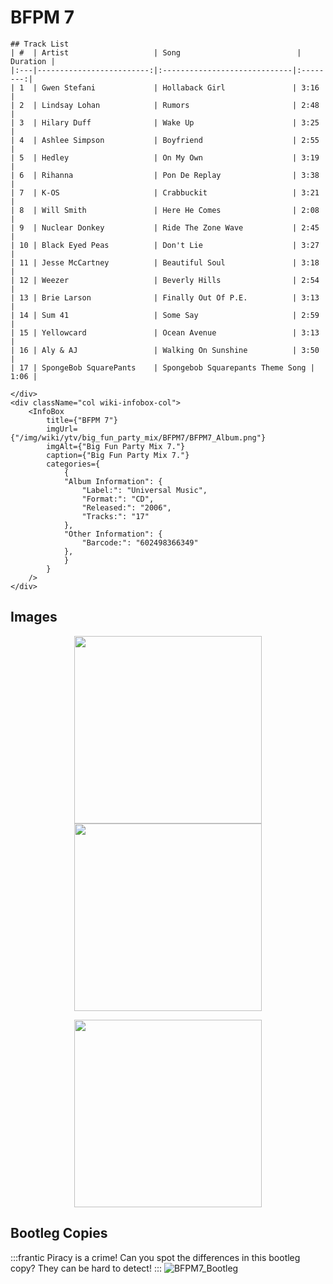 
# BFPM 7

<div className="row wiki-parent">
    <div className="col wiki-content-col">

    ## Track List
    | #  | Artist                   | Song                          | Duration |
    |:---|-------------------------:|:-----------------------------|:--------:|
    | 1  | Gwen Stefani             | Hollaback Girl               | 3:16     |
    | 2  | Lindsay Lohan            | Rumors                       | 2:48     |
    | 3  | Hilary Duff              | Wake Up                      | 3:25     |
    | 4  | Ashlee Simpson           | Boyfriend                    | 2:55     |
    | 5  | Hedley                   | On My Own                    | 3:19     |
    | 6  | Rihanna                  | Pon De Replay                | 3:38     |
    | 7  | K-OS                     | Crabbuckit                   | 3:21     |
    | 8  | Will Smith               | Here He Comes                | 2:08     |
    | 9  | Nuclear Donkey           | Ride The Zone Wave           | 2:45     |
    | 10 | Black Eyed Peas          | Don't Lie                    | 3:27     |
    | 11 | Jesse McCartney          | Beautiful Soul               | 3:18     |
    | 12 | Weezer                   | Beverly Hills                | 2:54     |
    | 13 | Brie Larson              | Finally Out Of P.E.          | 3:13     |
    | 14 | Sum 41                   | Some Say                     | 2:59     |
    | 15 | Yellowcard               | Ocean Avenue                 | 3:13     |
    | 16 | Aly & AJ                 | Walking On Sunshine          | 3:50     |
    | 17 | SpongeBob SquarePants    | Spongebob Squarepants Theme Song | 1:06 |

    </div>
    <div className="col wiki-infobox-col">
        <InfoBox 
            title={"BFPM 7"}
            imgUrl={"/img/wiki/ytv/big_fun_party_mix/BFPM7/BFPM7_Album.png"}
            imgAlt={"Big Fun Party Mix 7."}
            caption={"Big Fun Party Mix 7."}
            categories={
                {
                "Album Information": {
                    "Label:": "Universal Music",
                    "Format:": "CD",
                    "Released:": "2006",
                    "Tracks:": "17"
                },
                "Other Information": {
                    "Barcode:": "602498366349"
                },
                }
            }
        />
    </div>
</div>

## Images
<p align="center">
  <a href="/img/wiki/ytv/big_fun_party_mix/BFPM7/BFPM7_Front.png" target="_blank">
    <img src="/img/wiki/ytv/big_fun_party_mix/BFPM7/BFPM7_Front.png" height="300px"></img>
  </a>
  <a href="/img/wiki/ytv/big_fun_party_mix/BFPM7/BFPM7_Back.png" target="_blank">
    <img src="/img/wiki/ytv/big_fun_party_mix/BFPM7/BFPM7_Back.png" height="300px"></img>
  </a>
</p>
<p align="center">
  <a href="/img/wiki/ytv/big_fun_party_mix/BFPM7/BFPM7_Open.png" target="_blank">
    <img src="/img/wiki/ytv/big_fun_party_mix/BFPM7/BFPM7_Open.png" height="300px"></img>
  </a>
</p>




## Bootleg Copies
:::frantic
Piracy is a crime! Can you spot the differences in this bootleg copy? They can be hard to detect!
:::
![BFPM7_Bootleg](/img/wiki/ytv/big_fun_party_mix/BFPM7/BFPM7_bootleg.png)